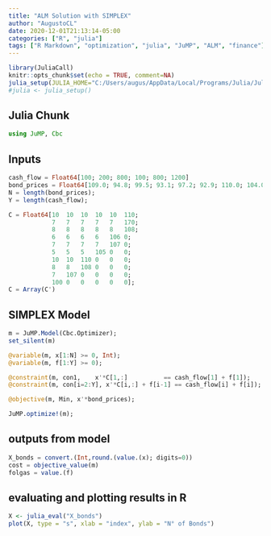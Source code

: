 ```yaml
---
title: "ALM Solution with SIMPLEX"
author: "AugustoCL"
date: 2020-12-01T21:13:14-05:00
categories: ["R", "julia"]
tags: ["R Markdown", "optimization", "julia", "JuMP", "ALM", "finance"]
---
```



```r
library(JuliaCall)
knitr::opts_chunk$set(echo = TRUE, comment=NA)
julia_setup(JULIA_HOME="C:/Users/augus/AppData/Local/Programs/Julia/Julia-1.6.0/bin")
#julia <- julia_setup()
```

## Julia Chunk
```julia
using JuMP, Cbc
```

## Inputs
```julia
cash_flow = Float64[100; 200; 800; 100; 800; 1200]
bond_prices = Float64[109.0; 94.8; 99.5; 93.1; 97.2; 92.9; 110.0; 104.0; 102.0; 95.2]
N = length(bond_prices);
Y = length(cash_flow);

C = Float64[10  10  10  10  10  110;
            7   7   7   7   7   170;
            8   8   8   8   8   108;
            6   6   6   6   106 0;
            7   7   7   7   107 0;
            5   5   5   105 0   0;
            10  10  110 0   0   0;
            8   8   108 0   0   0;
            7   107 0   0   0   0;
            100 0   0   0   0   0];
C = Array(C')
```

## SIMPLEX Model
```julia
m = JuMP.Model(Cbc.Optimizer);
set_silent(m)

@variable(m, x[1:N] >= 0, Int);
@variable(m, f[1:Y] >= 0);

@constraint(m, con1,    x'*C[1,:]          == cash_flow[1] + f[1]);
@constraint(m, con[i=2:Y], x'*C[i,:] + f[i-1] == cash_flow[i] + f[i]);

@objective(m, Min, x'*bond_prices);

JuMP.optimize!(m);
```

## outputs from model
```julia
X_bonds = convert.(Int,round.(value.(x); digits=0))
cost = objective_value(m)
folgas = value.(f)
```

## evaluating and plotting results in R
```r
X <- julia_eval("X_bonds")
plot(X, type = "s", xlab = "index", ylab = "N° of Bonds")
```
